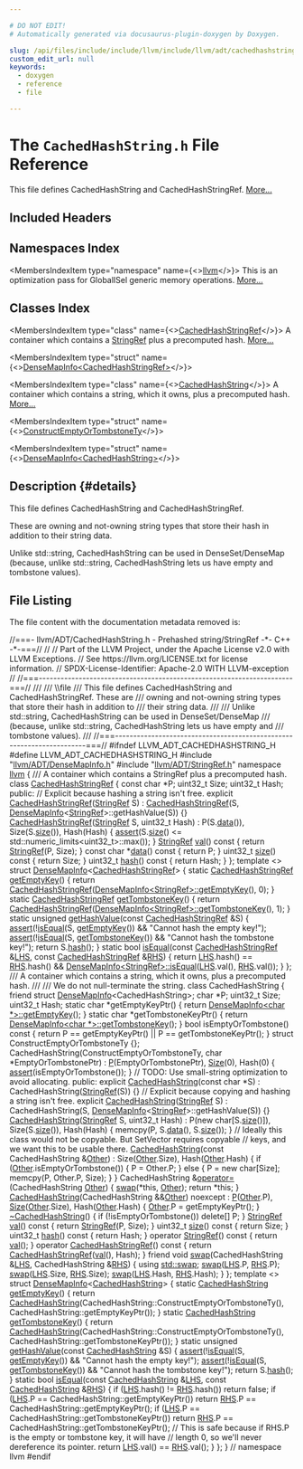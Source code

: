 ```yaml
---

# DO NOT EDIT!
# Automatically generated via docusaurus-plugin-doxygen by Doxygen.

slug: /api/files/include/include/llvm/include/llvm/adt/cachedhashstring-h
custom_edit_url: null
keywords:
  - doxygen
  - reference
  - file

---
```





# The `CachedHashString.h` File Reference

<DoxygenPage pluginConfig={pluginConfig}>

This file defines CachedHashString and CachedHashStringRef. <a href="#details">More...</a>

## Included Headers

<IncludesList>
<IncludesListItem
  filePath="llvm/ADT/DenseMapInfo.h"
  permalink="/docs/api/files/include/include/llvm/include/llvm/adt/densemapinfo-h"
  isLocal="true" />
<IncludesListItem
  filePath="llvm/ADT/StringRef.h"
  permalink="/docs/api/files/include/include/llvm/include/llvm/adt/stringref-h"
  isLocal="true" />
</IncludesList>

## Namespaces Index

<MembersIndex>

<MembersIndexItem
  type="namespace"
  name={<><a href="/docs/api/namespaces/llvm">llvm</a></>}>
This is an optimization pass for GlobalISel generic memory operations. <a href="/docs/api/namespaces/llvm/#details">More...</a>
</MembersIndexItem>

</MembersIndex>

## Classes Index

<MembersIndex>

<MembersIndexItem
  type="class"
  name={<><a href="/docs/api/classes/llvm/cachedhashstringref">CachedHashStringRef</a></>}>
A container which contains a <a href="/docs/api/classes/llvm/stringref">StringRef</a> plus a precomputed hash. <a href="/docs/api/classes/llvm/cachedhashstringref/#details">More...</a>
</MembersIndexItem>

<MembersIndexItem
  type="struct"
  name={<><a href="/docs/api/structs/llvm/densemapinfo-a04d74e4f379575f260e088ee7b633ff">DenseMapInfo&lt;CachedHashStringRef&gt;</a></>}>
</MembersIndexItem>

<MembersIndexItem
  type="class"
  name={<><a href="/docs/api/classes/llvm/cachedhashstring">CachedHashString</a></>}>
A container which contains a string, which it owns, plus a precomputed hash. <a href="/docs/api/classes/llvm/cachedhashstring/#details">More...</a>
</MembersIndexItem>

<MembersIndexItem
  type="struct"
  name={<><a href="/docs/api/structs/llvm/cachedhashstring/constructemptyortombstonety">ConstructEmptyOrTombstoneTy</a></>}>
</MembersIndexItem>

<MembersIndexItem
  type="struct"
  name={<><a href="/docs/api/structs/llvm/densemapinfo-50aec17ca3ac517b3d6586cafc6314f1">DenseMapInfo&lt;CachedHashString&gt;</a></>}>
</MembersIndexItem>

</MembersIndex>

## Description {#details}

This file defines CachedHashString and CachedHashStringRef.

These are owning and not-owning string types that store their hash in addition to their string data.

Unlike std::string, CachedHashString can be used in DenseSet/DenseMap (because, unlike std::string, CachedHashString lets us have empty and tombstone values).

## File Listing

The file content with the documentation metadata removed is:

<ProgramListing>

<Link id="l00001" /><CodeLine lineNumber="1"><span class="doxyHighlightComment">//===- llvm/ADT/CachedHashString.h - Prehashed string/StringRef -&#42;- C++ -&#42;-===//</span></CodeLine>
<Link id="l00002" /><CodeLine lineNumber="2"><span class="doxyHighlightComment">//</span></CodeLine>
<Link id="l00003" /><CodeLine lineNumber="3"><span class="doxyHighlightComment">// Part of the LLVM Project, under the Apache License v2.0 with LLVM Exceptions.</span></CodeLine>
<Link id="l00004" /><CodeLine lineNumber="4"><span class="doxyHighlightComment">// See https://llvm.org/LICENSE.txt for license information.</span></CodeLine>
<Link id="l00005" /><CodeLine lineNumber="5"><span class="doxyHighlightComment">// SPDX-License-Identifier: Apache-2.0 WITH LLVM-exception</span></CodeLine>
<Link id="l00006" /><CodeLine lineNumber="6"><span class="doxyHighlightComment">//</span></CodeLine>
<Link id="l00007" /><CodeLine lineNumber="7"><span class="doxyHighlightComment">//===----------------------------------------------------------------------===//</span></CodeLine>
<Link id="l00008" /><CodeLine lineNumber="8"><span class="doxyHighlightComment">///</span></CodeLine>
<Link id="l00009" /><CodeLine lineNumber="9"><span class="doxyHighlightComment">/// \\file</span></CodeLine>
<Link id="l00010" /><CodeLine lineNumber="10"><span class="doxyHighlightComment">/// This file defines CachedHashString and CachedHashStringRef.  These are</span></CodeLine>
<Link id="l00011" /><CodeLine lineNumber="11"><span class="doxyHighlightComment">/// owning and not-owning string types that store their hash in addition to</span></CodeLine>
<Link id="l00012" /><CodeLine lineNumber="12"><span class="doxyHighlightComment">/// their string data.</span></CodeLine>
<Link id="l00013" /><CodeLine lineNumber="13"><span class="doxyHighlightComment">///</span></CodeLine>
<Link id="l00014" /><CodeLine lineNumber="14"><span class="doxyHighlightComment">/// Unlike std::string, CachedHashString can be used in DenseSet/DenseMap</span></CodeLine>
<Link id="l00015" /><CodeLine lineNumber="15"><span class="doxyHighlightComment">/// (because, unlike std::string, CachedHashString lets us have empty and</span></CodeLine>
<Link id="l00016" /><CodeLine lineNumber="16"><span class="doxyHighlightComment">/// tombstone values).</span></CodeLine>
<Link id="l00017" /><CodeLine lineNumber="17"><span class="doxyHighlightComment">///</span></CodeLine>
<Link id="l00018" /><CodeLine lineNumber="18"><span class="doxyHighlightComment">//===----------------------------------------------------------------------===//</span></CodeLine>
<Link id="l00019" /><CodeLine lineNumber="19"></CodeLine>
<Link id="l00020" /><CodeLine lineNumber="20"><span class="doxyHighlightPreprocessor">#ifndef LLVM&#95;ADT&#95;CACHEDHASHSTRING&#95;H</span></CodeLine>
<Link id="l00021" /><CodeLine lineNumber="21"><span class="doxyHighlightPreprocessor">#define LLVM&#95;ADT&#95;CACHEDHASHSTRING&#95;H</span></CodeLine>
<Link id="l00022" /><CodeLine lineNumber="22"></CodeLine>
<Link id="l00023" /><CodeLine lineNumber="23"><span class="doxyHighlightPreprocessor">#include &quot;<a href="/docs/api/files/include/include/llvm/include/llvm/adt/densemapinfo-h">llvm/ADT/DenseMapInfo.h</a>&quot;</span></CodeLine>
<Link id="l00024" /><CodeLine lineNumber="24"><span class="doxyHighlightPreprocessor">#include &quot;<a href="/docs/api/files/include/include/llvm/include/llvm/adt/stringref-h">llvm/ADT/StringRef.h</a>&quot;</span></CodeLine>
<Link id="l00025" /><CodeLine lineNumber="25"></CodeLine>
<Link id="l00026" /><CodeLine lineNumber="26"><span class="doxyHighlightKeyword">namespace </span><span class="doxyHighlight"><a href="/docs/api/namespaces/llvm">llvm</a> &#123;</span></CodeLine>
<Link id="l00027" /><CodeLine lineNumber="27"></CodeLine>
<Link id="l00028" /><CodeLine lineNumber="28"><span class="doxyHighlightComment">/// A container which contains a StringRef plus a precomputed hash.</span></CodeLine>
<Link id="l00029" /><CodeLine lineNumber="29" lineLink="/docs/api/classes/llvm/cachedhashstringref"><span class="doxyHighlightKeyword">class </span><span class="doxyHighlight"><a href="/docs/api/classes/llvm/cachedhashstringref/#a698649cced96d78d3c1a314aad6e8682">CachedHashStringRef</a> &#123;</span></CodeLine>
<Link id="l00030" /><CodeLine lineNumber="30"><span class="doxyHighlight">  </span><span class="doxyHighlightKeyword">const</span><span class="doxyHighlight"> </span><span class="doxyHighlightKeywordType">char</span><span class="doxyHighlight"> &#42;P;</span></CodeLine>
<Link id="l00031" /><CodeLine lineNumber="31"><span class="doxyHighlight">  uint32&#95;t Size;</span></CodeLine>
<Link id="l00032" /><CodeLine lineNumber="32"><span class="doxyHighlight">  uint32&#95;t Hash;</span></CodeLine>
<Link id="l00033" /><CodeLine lineNumber="33"></CodeLine>
<Link id="l00034" /><CodeLine lineNumber="34"><span class="doxyHighlightKeyword">public</span><span class="doxyHighlight">:</span></CodeLine>
<Link id="l00035" /><CodeLine lineNumber="35"><span class="doxyHighlight">  </span><span class="doxyHighlightComment">// Explicit because hashing a string isn&#39;t free.</span></CodeLine>
<Link id="l00036" /><CodeLine lineNumber="36" lineLink="/docs/api/classes/llvm/cachedhashstringref/#a698649cced96d78d3c1a314aad6e8682"><span class="doxyHighlight">  </span><span class="doxyHighlightKeyword">explicit</span><span class="doxyHighlight"> <a href="/docs/api/classes/llvm/cachedhashstringref/#a698649cced96d78d3c1a314aad6e8682">CachedHashStringRef</a>(<a href="/docs/api/classes/llvm/stringref">StringRef</a> S)</span></CodeLine>
<Link id="l00037" /><CodeLine lineNumber="37"><span class="doxyHighlight">      : <a href="/docs/api/classes/llvm/cachedhashstringref/#a698649cced96d78d3c1a314aad6e8682">CachedHashStringRef</a>(S, <a href="/docs/api/structs/llvm/densemapinfo">DenseMapInfo</a>&lt;<a href="/docs/api/classes/llvm/stringref">StringRef</a>&gt;::getHashValue(S)) &#123;&#125;</span></CodeLine>
<Link id="l00038" /><CodeLine lineNumber="38"></CodeLine>
<Link id="l00039" /><CodeLine lineNumber="39" lineLink="/docs/api/classes/llvm/cachedhashstringref/#a64657de4ef02b08fc25c98512b9984ac"><span class="doxyHighlight">  <a href="/docs/api/classes/llvm/cachedhashstringref/#a64657de4ef02b08fc25c98512b9984ac">CachedHashStringRef</a>(<a href="/docs/api/classes/llvm/stringref">StringRef</a> S, uint32&#95;t Hash)</span></CodeLine>
<Link id="l00040" /><CodeLine lineNumber="40"><span class="doxyHighlight">      : P(S.<a href="/docs/api/classes/llvm/cachedhashstringref/#a5d55b31e06aba80efd968ebf62e978fd">data</a>()), Size(S.<a href="/docs/api/classes/llvm/cachedhashstringref/#a2dafe674df66999f933e57705ea1a037">size</a>()), Hash(Hash) &#123;</span></CodeLine>
<Link id="l00041" /><CodeLine lineNumber="41"><span class="doxyHighlight">    <a href="/docs/api/files/lib/lib/target/lib/target/amdgpu/silowercontrolflow-cpp/#a4868c5d81c5ccc98c47aeab6244346a0">assert</a>(S.<a href="/docs/api/classes/llvm/stringref/#a5db9240c74644c67759dd0f901fc3c7d">size</a>() &lt;= std::numeric&#95;limits&lt;uint32&#95;t&gt;::max());</span></CodeLine>
<Link id="l00042" /><CodeLine lineNumber="42"><span class="doxyHighlight">  &#125;</span></CodeLine>
<Link id="l00043" /><CodeLine lineNumber="43"></CodeLine>
<Link id="l00044" /><CodeLine lineNumber="44" lineLink="/docs/api/classes/llvm/cachedhashstringref/#afeed04b6d840342c2184c7d667cbd1a7"><span class="doxyHighlight">  <a href="/docs/api/classes/llvm/stringref">StringRef</a> <a href="/docs/api/classes/llvm/cachedhashstringref/#afeed04b6d840342c2184c7d667cbd1a7">val</a>()</span><span class="doxyHighlightKeyword"> const </span><span class="doxyHighlight">&#123; </span><span class="doxyHighlightKeywordFlow">return</span><span class="doxyHighlight"> <a href="/docs/api/classes/llvm/stringref">StringRef</a>(P, Size); &#125;</span></CodeLine>
<Link id="l00045" /><CodeLine lineNumber="45" lineLink="/docs/api/classes/llvm/cachedhashstringref/#a5d55b31e06aba80efd968ebf62e978fd"><span class="doxyHighlight">  </span><span class="doxyHighlightKeyword">const</span><span class="doxyHighlight"> </span><span class="doxyHighlightKeywordType">char</span><span class="doxyHighlight"> &#42;<a href="/docs/api/classes/llvm/cachedhashstringref/#a5d55b31e06aba80efd968ebf62e978fd">data</a>()</span><span class="doxyHighlightKeyword"> const </span><span class="doxyHighlight">&#123; </span><span class="doxyHighlightKeywordFlow">return</span><span class="doxyHighlight"> P; &#125;</span></CodeLine>
<Link id="l00046" /><CodeLine lineNumber="46" lineLink="/docs/api/classes/llvm/cachedhashstringref/#a2dafe674df66999f933e57705ea1a037"><span class="doxyHighlight">  uint32&#95;t <a href="/docs/api/classes/llvm/cachedhashstringref/#a2dafe674df66999f933e57705ea1a037">size</a>()</span><span class="doxyHighlightKeyword"> const </span><span class="doxyHighlight">&#123; </span><span class="doxyHighlightKeywordFlow">return</span><span class="doxyHighlight"> Size; &#125;</span></CodeLine>
<Link id="l00047" /><CodeLine lineNumber="47" lineLink="/docs/api/classes/llvm/cachedhashstringref/#acbd41293942524a54c002b089d2f5c6f"><span class="doxyHighlight">  uint32&#95;t <a href="/docs/api/classes/llvm/cachedhashstringref/#acbd41293942524a54c002b089d2f5c6f">hash</a>()</span><span class="doxyHighlightKeyword"> const </span><span class="doxyHighlight">&#123; </span><span class="doxyHighlightKeywordFlow">return</span><span class="doxyHighlight"> Hash; &#125;</span></CodeLine>
<Link id="l00048" /><CodeLine lineNumber="48"><span class="doxyHighlight">&#125;;</span></CodeLine>
<Link id="l00049" /><CodeLine lineNumber="49"></CodeLine>
<Link id="l00050" /><CodeLine lineNumber="50" lineLink="/docs/api/structs/llvm/densemapinfo-a04d74e4f379575f260e088ee7b633ff"><span class="doxyHighlightKeyword">template</span><span class="doxyHighlight"> &lt;&gt; </span><span class="doxyHighlightKeyword">struct </span><span class="doxyHighlight"><a href="/docs/api/structs/llvm/densemapinfo">DenseMapInfo</a>&lt;<a href="/docs/api/classes/llvm/cachedhashstringref">CachedHashStringRef</a>&gt; &#123;</span></CodeLine>
<Link id="l00051" /><CodeLine lineNumber="51" lineLink="/docs/api/structs/llvm/densemapinfo-a04d74e4f379575f260e088ee7b633ff/#a3ccffdb7a0dd79a29639ee57325c12af"><span class="doxyHighlight">  </span><span class="doxyHighlightKeyword">static</span><span class="doxyHighlight"> <a href="/docs/api/classes/llvm/cachedhashstringref">CachedHashStringRef</a> <a href="/docs/api/structs/llvm/densemapinfo-a04d74e4f379575f260e088ee7b633ff/#a3ccffdb7a0dd79a29639ee57325c12af">getEmptyKey</a>() &#123;</span></CodeLine>
<Link id="l00052" /><CodeLine lineNumber="52"><span class="doxyHighlight">    </span><span class="doxyHighlightKeywordFlow">return</span><span class="doxyHighlight"> <a href="/docs/api/classes/llvm/cachedhashstringref">CachedHashStringRef</a>(<a href="/docs/api/structs/anonymous-namespace-gvnsink-cpp-/densemapinfo/#a1423601a8e4ec304e0756df4e761ebbb">DenseMapInfo&lt;StringRef&gt;::getEmptyKey</a>(), 0);</span></CodeLine>
<Link id="l00053" /><CodeLine lineNumber="53"><span class="doxyHighlight">  &#125;</span></CodeLine>
<Link id="l00054" /><CodeLine lineNumber="54" lineLink="/docs/api/structs/llvm/densemapinfo-a04d74e4f379575f260e088ee7b633ff/#a88e1d8df40ef9bcbb7b2566eef375329"><span class="doxyHighlight">  </span><span class="doxyHighlightKeyword">static</span><span class="doxyHighlight"> <a href="/docs/api/classes/llvm/cachedhashstringref">CachedHashStringRef</a> <a href="/docs/api/structs/llvm/densemapinfo-a04d74e4f379575f260e088ee7b633ff/#a88e1d8df40ef9bcbb7b2566eef375329">getTombstoneKey</a>() &#123;</span></CodeLine>
<Link id="l00055" /><CodeLine lineNumber="55"><span class="doxyHighlight">    </span><span class="doxyHighlightKeywordFlow">return</span><span class="doxyHighlight"> <a href="/docs/api/classes/llvm/cachedhashstringref">CachedHashStringRef</a>(<a href="/docs/api/structs/anonymous-namespace-gvnsink-cpp-/densemapinfo/#a9571e26b946751eaf015a9b8dc508be9">DenseMapInfo&lt;StringRef&gt;::getTombstoneKey</a>(), 1);</span></CodeLine>
<Link id="l00056" /><CodeLine lineNumber="56"><span class="doxyHighlight">  &#125;</span></CodeLine>
<Link id="l00057" /><CodeLine lineNumber="57" lineLink="/docs/api/structs/llvm/densemapinfo-a04d74e4f379575f260e088ee7b633ff/#a1280173a9233d712baaa0a470bfbc3ba"><span class="doxyHighlight">  </span><span class="doxyHighlightKeyword">static</span><span class="doxyHighlight"> </span><span class="doxyHighlightKeywordType">unsigned</span><span class="doxyHighlight"> <a href="/docs/api/structs/llvm/densemapinfo-a04d74e4f379575f260e088ee7b633ff/#a1280173a9233d712baaa0a470bfbc3ba">getHashValue</a>(</span><span class="doxyHighlightKeyword">const</span><span class="doxyHighlight"> <a href="/docs/api/classes/llvm/cachedhashstringref">CachedHashStringRef</a> &amp;S) &#123;</span></CodeLine>
<Link id="l00058" /><CodeLine lineNumber="58"><span class="doxyHighlight">    <a href="/docs/api/files/lib/lib/target/lib/target/amdgpu/silowercontrolflow-cpp/#a4868c5d81c5ccc98c47aeab6244346a0">assert</a>(!<a href="/docs/api/namespaces/llvm/#a0f0d66fa63bebb53ddd51f1cc4def0f8">isEqual</a>(S, <a href="/docs/api/structs/llvm/densemapinfo-a04d74e4f379575f260e088ee7b633ff/#a3ccffdb7a0dd79a29639ee57325c12af">getEmptyKey</a>()) &amp;&amp; </span><span class="doxyHighlightStringLiteral">&quot;Cannot hash the empty key!&quot;</span><span class="doxyHighlight">);</span></CodeLine>
<Link id="l00059" /><CodeLine lineNumber="59"><span class="doxyHighlight">    <a href="/docs/api/files/lib/lib/target/lib/target/amdgpu/silowercontrolflow-cpp/#a4868c5d81c5ccc98c47aeab6244346a0">assert</a>(!<a href="/docs/api/namespaces/llvm/#a0f0d66fa63bebb53ddd51f1cc4def0f8">isEqual</a>(S, <a href="/docs/api/structs/llvm/densemapinfo-a04d74e4f379575f260e088ee7b633ff/#a88e1d8df40ef9bcbb7b2566eef375329">getTombstoneKey</a>()) &amp;&amp; </span><span class="doxyHighlightStringLiteral">&quot;Cannot hash the tombstone key!&quot;</span><span class="doxyHighlight">);</span></CodeLine>
<Link id="l00060" /><CodeLine lineNumber="60"><span class="doxyHighlight">    </span><span class="doxyHighlightKeywordFlow">return</span><span class="doxyHighlight"> S.<a href="/docs/api/classes/llvm/cachedhashstringref/#acbd41293942524a54c002b089d2f5c6f">hash</a>();</span></CodeLine>
<Link id="l00061" /><CodeLine lineNumber="61"><span class="doxyHighlight">  &#125;</span></CodeLine>
<Link id="l00062" /><CodeLine lineNumber="62" lineLink="/docs/api/classes/llvm/cachedhashstring/#a4f00fd7d62074e6b3b97b6677dba3713"><span class="doxyHighlight">  </span><span class="doxyHighlightKeyword">static</span><span class="doxyHighlight"> </span><span class="doxyHighlightKeywordType">bool</span><span class="doxyHighlight"> <a href="/docs/api/namespaces/llvm/#a0f0d66fa63bebb53ddd51f1cc4def0f8">isEqual</a>(</span><span class="doxyHighlightKeyword">const</span><span class="doxyHighlight"> <a href="/docs/api/classes/llvm/cachedhashstringref">CachedHashStringRef</a> &amp;<a href="/docs/api/files/lib/lib/target/lib/target/x86/x86partialreduction-cpp/#a9e1483f7215664a2315c53c3558d9a8d">LHS</a>,</span></CodeLine>
<Link id="l00063" /><CodeLine lineNumber="63"><span class="doxyHighlight">                      </span><span class="doxyHighlightKeyword">const</span><span class="doxyHighlight"> <a href="/docs/api/classes/llvm/cachedhashstringref">CachedHashStringRef</a> &amp;<a href="/docs/api/files/lib/lib/target/lib/target/x86/x86partialreduction-cpp/#a87b8bfbbe9d8f7146d7f20a5fb42efd0">RHS</a>) &#123;</span></CodeLine>
<Link id="l00064" /><CodeLine lineNumber="64"><span class="doxyHighlight">    </span><span class="doxyHighlightKeywordFlow">return</span><span class="doxyHighlight"> <a href="/docs/api/files/lib/lib/target/lib/target/x86/x86partialreduction-cpp/#a9e1483f7215664a2315c53c3558d9a8d">LHS</a>.hash() == <a href="/docs/api/files/lib/lib/target/lib/target/x86/x86partialreduction-cpp/#a87b8bfbbe9d8f7146d7f20a5fb42efd0">RHS</a>.hash() &amp;&amp;</span></CodeLine>
<Link id="l00065" /><CodeLine lineNumber="65"><span class="doxyHighlight">           <a href="/docs/api/structs/anonymous-namespace-gvnsink-cpp-/densemapinfo/#a17c9fc217e2ec4f12e8c2a27f783bcae">DenseMapInfo&lt;StringRef&gt;::isEqual</a>(<a href="/docs/api/files/lib/lib/target/lib/target/x86/x86partialreduction-cpp/#a9e1483f7215664a2315c53c3558d9a8d">LHS</a>.val(), <a href="/docs/api/files/lib/lib/target/lib/target/x86/x86partialreduction-cpp/#a87b8bfbbe9d8f7146d7f20a5fb42efd0">RHS</a>.val());</span></CodeLine>
<Link id="l00066" /><CodeLine lineNumber="66"><span class="doxyHighlight">  &#125;</span></CodeLine>
<Link id="l00067" /><CodeLine lineNumber="67"><span class="doxyHighlight">&#125;;</span></CodeLine>
<Link id="l00068" /><CodeLine lineNumber="68"></CodeLine>
<Link id="l00069" /><CodeLine lineNumber="69"><span class="doxyHighlightComment">/// A container which contains a string, which it owns, plus a precomputed hash.</span></CodeLine>
<Link id="l00070" /><CodeLine lineNumber="70"><span class="doxyHighlightComment">///</span></CodeLine>
<Link id="l00071" /><CodeLine lineNumber="71"><span class="doxyHighlightComment">/// We do not null-terminate the string.</span></CodeLine>
<Link id="l00072" /><CodeLine lineNumber="72" lineLink="/docs/api/classes/llvm/cachedhashstring"><span class="doxyHighlightKeyword">class </span><span class="doxyHighlight">CachedHashString &#123;</span></CodeLine>
<Link id="l00073" /><CodeLine lineNumber="73"><span class="doxyHighlight">  </span><span class="doxyHighlightKeyword">friend</span><span class="doxyHighlight"> </span><span class="doxyHighlightKeyword">struct </span><span class="doxyHighlight"><a href="/docs/api/structs/llvm/densemapinfo">DenseMapInfo</a>&lt;CachedHashString&gt;;</span></CodeLine>
<Link id="l00074" /><CodeLine lineNumber="74"></CodeLine>
<Link id="l00075" /><CodeLine lineNumber="75"><span class="doxyHighlight">  </span><span class="doxyHighlightKeywordType">char</span><span class="doxyHighlight"> &#42;P;</span></CodeLine>
<Link id="l00076" /><CodeLine lineNumber="76"><span class="doxyHighlight">  uint32&#95;t Size;</span></CodeLine>
<Link id="l00077" /><CodeLine lineNumber="77"><span class="doxyHighlight">  uint32&#95;t Hash;</span></CodeLine>
<Link id="l00078" /><CodeLine lineNumber="78"></CodeLine>
<Link id="l00079" /><CodeLine lineNumber="79"><span class="doxyHighlight">  </span><span class="doxyHighlightKeyword">static</span><span class="doxyHighlight"> </span><span class="doxyHighlightKeywordType">char</span><span class="doxyHighlight"> &#42;getEmptyKeyPtr() &#123; </span><span class="doxyHighlightKeywordFlow">return</span><span class="doxyHighlight"> <a href="/docs/api/structs/anonymous-namespace-gvnsink-cpp-/densemapinfo/#a1423601a8e4ec304e0756df4e761ebbb">DenseMapInfo&lt;char &#42;&gt;::getEmptyKey</a>(); &#125;</span></CodeLine>
<Link id="l00080" /><CodeLine lineNumber="80"><span class="doxyHighlight">  </span><span class="doxyHighlightKeyword">static</span><span class="doxyHighlight"> </span><span class="doxyHighlightKeywordType">char</span><span class="doxyHighlight"> &#42;getTombstoneKeyPtr() &#123;</span></CodeLine>
<Link id="l00081" /><CodeLine lineNumber="81"><span class="doxyHighlight">    </span><span class="doxyHighlightKeywordFlow">return</span><span class="doxyHighlight"> <a href="/docs/api/structs/anonymous-namespace-gvnsink-cpp-/densemapinfo/#a9571e26b946751eaf015a9b8dc508be9">DenseMapInfo&lt;char &#42;&gt;::getTombstoneKey</a>();</span></CodeLine>
<Link id="l00082" /><CodeLine lineNumber="82"><span class="doxyHighlight">  &#125;</span></CodeLine>
<Link id="l00083" /><CodeLine lineNumber="83"></CodeLine>
<Link id="l00084" /><CodeLine lineNumber="84"><span class="doxyHighlight">  </span><span class="doxyHighlightKeywordType">bool</span><span class="doxyHighlight"> isEmptyOrTombstone()</span><span class="doxyHighlightKeyword"> const </span><span class="doxyHighlight">&#123;</span></CodeLine>
<Link id="l00085" /><CodeLine lineNumber="85"><span class="doxyHighlight">    </span><span class="doxyHighlightKeywordFlow">return</span><span class="doxyHighlight"> P == getEmptyKeyPtr() || P == getTombstoneKeyPtr();</span></CodeLine>
<Link id="l00086" /><CodeLine lineNumber="86"><span class="doxyHighlight">  &#125;</span></CodeLine>
<Link id="l00087" /><CodeLine lineNumber="87"></CodeLine>
<Link id="l00088" /><CodeLine lineNumber="88"><span class="doxyHighlight">  </span><span class="doxyHighlightKeyword">struct </span><span class="doxyHighlight">ConstructEmptyOrTombstoneTy &#123;&#125;;</span></CodeLine>
<Link id="l00089" /><CodeLine lineNumber="89"></CodeLine>
<Link id="l00090" /><CodeLine lineNumber="90"><span class="doxyHighlight">  CachedHashString(ConstructEmptyOrTombstoneTy, </span><span class="doxyHighlightKeywordType">char</span><span class="doxyHighlight"> &#42;EmptyOrTombstonePtr)</span></CodeLine>
<Link id="l00091" /><CodeLine lineNumber="91"><span class="doxyHighlight">      : <a href="/docs/api/files/lib/lib/option/option-cpp/#a04665169063c8ca1f2ea96c27fc7c2b2">P</a>(EmptyOrTombstonePtr), <a href="/docs/api/files/lib/lib/analysis/inlineorder-cpp/#a7ee6f0cb51c3b9056199e9a0001fe8c3a6f6cb72d544962fa333e2e34ce64f719">Size</a>(0), Hash(0) &#123;</span></CodeLine>
<Link id="l00092" /><CodeLine lineNumber="92"><span class="doxyHighlight">    <a href="/docs/api/files/lib/lib/target/lib/target/amdgpu/silowercontrolflow-cpp/#a4868c5d81c5ccc98c47aeab6244346a0">assert</a>(isEmptyOrTombstone());</span></CodeLine>
<Link id="l00093" /><CodeLine lineNumber="93"><span class="doxyHighlight">  &#125;</span></CodeLine>
<Link id="l00094" /><CodeLine lineNumber="94"></CodeLine>
<Link id="l00095" /><CodeLine lineNumber="95"><span class="doxyHighlight">  </span><span class="doxyHighlightComment">// TODO: Use small-string optimization to avoid allocating.</span></CodeLine>
<Link id="l00096" /><CodeLine lineNumber="96"></CodeLine>
<Link id="l00097" /><CodeLine lineNumber="97"><span class="doxyHighlightKeyword">public</span><span class="doxyHighlight">:</span></CodeLine>
<Link id="l00098" /><CodeLine lineNumber="98" lineLink="/docs/api/classes/llvm/cachedhashstring/#a2168c47da993af095d6794afb23e17e8"><span class="doxyHighlight">  </span><span class="doxyHighlightKeyword">explicit</span><span class="doxyHighlight"> <a href="/docs/api/classes/llvm/cachedhashstring/#a2168c47da993af095d6794afb23e17e8">CachedHashString</a>(</span><span class="doxyHighlightKeyword">const</span><span class="doxyHighlight"> </span><span class="doxyHighlightKeywordType">char</span><span class="doxyHighlight"> &#42;S) : CachedHashString(<a href="/docs/api/classes/llvm/stringref">StringRef</a>(S)) &#123;&#125;</span></CodeLine>
<Link id="l00099" /><CodeLine lineNumber="99"></CodeLine>
<Link id="l00100" /><CodeLine lineNumber="100"><span class="doxyHighlight">  </span><span class="doxyHighlightComment">// Explicit because copying and hashing a string isn&#39;t free.</span></CodeLine>
<Link id="l00101" /><CodeLine lineNumber="101" lineLink="/docs/api/classes/llvm/cachedhashstring/#a93635623da0bfd3fd5140be23102d50a"><span class="doxyHighlight">  </span><span class="doxyHighlightKeyword">explicit</span><span class="doxyHighlight"> <a href="/docs/api/classes/llvm/cachedhashstring/#a93635623da0bfd3fd5140be23102d50a">CachedHashString</a>(<a href="/docs/api/classes/llvm/stringref">StringRef</a> S)</span></CodeLine>
<Link id="l00102" /><CodeLine lineNumber="102"><span class="doxyHighlight">      : CachedHashString(S, <a href="/docs/api/structs/llvm/densemapinfo">DenseMapInfo</a>&lt;<a href="/docs/api/classes/llvm/stringref">StringRef</a>&gt;::getHashValue(S)) &#123;&#125;</span></CodeLine>
<Link id="l00103" /><CodeLine lineNumber="103"></CodeLine>
<Link id="l00104" /><CodeLine lineNumber="104" lineLink="/docs/api/classes/llvm/cachedhashstring/#a2e1c9187ee4bfb22d0e1de02e3a22ade"><span class="doxyHighlight">  <a href="/docs/api/classes/llvm/cachedhashstring/#a2e1c9187ee4bfb22d0e1de02e3a22ade">CachedHashString</a>(<a href="/docs/api/classes/llvm/stringref">StringRef</a> S, uint32&#95;t Hash)</span></CodeLine>
<Link id="l00105" /><CodeLine lineNumber="105"><span class="doxyHighlight">      : P(new char&#91;S.<a href="/docs/api/classes/llvm/cachedhashstring/#ac856418038fd5d4a95c007f62d083e7f">size</a>()&#93;), Size(S.<a href="/docs/api/classes/llvm/cachedhashstring/#ac856418038fd5d4a95c007f62d083e7f">size</a>()), Hash(Hash) &#123;</span></CodeLine>
<Link id="l00106" /><CodeLine lineNumber="106"><span class="doxyHighlight">    memcpy(P, S.<a href="/docs/api/classes/llvm/stringref/#a7b0fa1a82461032cdf16b7f6c59f0a6a">data</a>(), S.<a href="/docs/api/classes/llvm/stringref/#a5db9240c74644c67759dd0f901fc3c7d">size</a>());</span></CodeLine>
<Link id="l00107" /><CodeLine lineNumber="107"><span class="doxyHighlight">  &#125;</span></CodeLine>
<Link id="l00108" /><CodeLine lineNumber="108"></CodeLine>
<Link id="l00109" /><CodeLine lineNumber="109"><span class="doxyHighlight">  </span><span class="doxyHighlightComment">// Ideally this class would not be copyable.  But SetVector requires copyable</span></CodeLine>
<Link id="l00110" /><CodeLine lineNumber="110"><span class="doxyHighlight">  </span><span class="doxyHighlightComment">// keys, and we want this to be usable there.</span></CodeLine>
<Link id="l00111" /><CodeLine lineNumber="111" lineLink="/docs/api/classes/llvm/cachedhashstring/#ab0e4611ea9ef8d66ac72814da1ce8957"><span class="doxyHighlight">  <a href="/docs/api/classes/llvm/cachedhashstring/#ab0e4611ea9ef8d66ac72814da1ce8957">CachedHashString</a>(</span><span class="doxyHighlightKeyword">const</span><span class="doxyHighlight"> CachedHashString &amp;<a href="/docs/api/namespaces/llvm/#a9eb4f5b98b70ee4fab9614ed58282c1fa6311ae17c1ee52b36e68aaf4ad066387">Other</a>)</span></CodeLine>
<Link id="l00112" /><CodeLine lineNumber="112"><span class="doxyHighlight">      : Size(<a href="/docs/api/namespaces/llvm/#a9eb4f5b98b70ee4fab9614ed58282c1fa6311ae17c1ee52b36e68aaf4ad066387">Other</a>.Size), Hash(<a href="/docs/api/namespaces/llvm/#a9eb4f5b98b70ee4fab9614ed58282c1fa6311ae17c1ee52b36e68aaf4ad066387">Other</a>.Hash) &#123;</span></CodeLine>
<Link id="l00113" /><CodeLine lineNumber="113"><span class="doxyHighlight">    </span><span class="doxyHighlightKeywordFlow">if</span><span class="doxyHighlight"> (<a href="/docs/api/namespaces/llvm/#a9eb4f5b98b70ee4fab9614ed58282c1fa6311ae17c1ee52b36e68aaf4ad066387">Other</a>.isEmptyOrTombstone()) &#123;</span></CodeLine>
<Link id="l00114" /><CodeLine lineNumber="114"><span class="doxyHighlight">      P = Other.P;</span></CodeLine>
<Link id="l00115" /><CodeLine lineNumber="115"><span class="doxyHighlight">    &#125; </span><span class="doxyHighlightKeywordFlow">else</span><span class="doxyHighlight"> &#123;</span></CodeLine>
<Link id="l00116" /><CodeLine lineNumber="116"><span class="doxyHighlight">      P = new char&#91;Size&#93;;</span></CodeLine>
<Link id="l00117" /><CodeLine lineNumber="117"><span class="doxyHighlight">      memcpy(P, Other.P, Size);</span></CodeLine>
<Link id="l00118" /><CodeLine lineNumber="118"><span class="doxyHighlight">    &#125;</span></CodeLine>
<Link id="l00119" /><CodeLine lineNumber="119"><span class="doxyHighlight">  &#125;</span></CodeLine>
<Link id="l00120" /><CodeLine lineNumber="120"></CodeLine>
<Link id="l00121" /><CodeLine lineNumber="121" lineLink="/docs/api/classes/llvm/cachedhashstring/#a09d6865a86a3d4549168cda05b5ad80e"><span class="doxyHighlight">  CachedHashString &amp;<a href="/docs/api/classes/llvm/cachedhashstring/#a09d6865a86a3d4549168cda05b5ad80e">operator=</a>(CachedHashString <a href="/docs/api/namespaces/llvm/#a9eb4f5b98b70ee4fab9614ed58282c1fa6311ae17c1ee52b36e68aaf4ad066387">Other</a>) &#123;</span></CodeLine>
<Link id="l00122" /><CodeLine lineNumber="122"><span class="doxyHighlight">    <a href="/docs/api/classes/llvm/cachedhashstring/#a416a71e86b305853aa72134bae5c9e58">swap</a>(&#42;</span><span class="doxyHighlightKeyword">this</span><span class="doxyHighlight">, <a href="/docs/api/namespaces/llvm/#a9eb4f5b98b70ee4fab9614ed58282c1fa6311ae17c1ee52b36e68aaf4ad066387">Other</a>);</span></CodeLine>
<Link id="l00123" /><CodeLine lineNumber="123"><span class="doxyHighlight">    </span><span class="doxyHighlightKeywordFlow">return</span><span class="doxyHighlight"> &#42;</span><span class="doxyHighlightKeyword">this</span><span class="doxyHighlight">;</span></CodeLine>
<Link id="l00124" /><CodeLine lineNumber="124"><span class="doxyHighlight">  &#125;</span></CodeLine>
<Link id="l00125" /><CodeLine lineNumber="125"></CodeLine>
<Link id="l00126" /><CodeLine lineNumber="126" lineLink="/docs/api/classes/llvm/cachedhashstring/#adcbc6dd43144988637e17574869eb8c7"><span class="doxyHighlight">  <a href="/docs/api/classes/llvm/cachedhashstring/#adcbc6dd43144988637e17574869eb8c7">CachedHashString</a>(CachedHashString &amp;&amp;<a href="/docs/api/namespaces/llvm/#a9eb4f5b98b70ee4fab9614ed58282c1fa6311ae17c1ee52b36e68aaf4ad066387">Other</a>) noexcept</span></CodeLine>
<Link id="l00127" /><CodeLine lineNumber="127"><span class="doxyHighlight">      : <a href="/docs/api/files/lib/lib/option/option-cpp/#a04665169063c8ca1f2ea96c27fc7c2b2">P</a>(<a href="/docs/api/namespaces/llvm/#a9eb4f5b98b70ee4fab9614ed58282c1fa6311ae17c1ee52b36e68aaf4ad066387">Other</a>.P), <a href="/docs/api/files/lib/lib/analysis/inlineorder-cpp/#a7ee6f0cb51c3b9056199e9a0001fe8c3a6f6cb72d544962fa333e2e34ce64f719">Size</a>(<a href="/docs/api/namespaces/llvm/#a9eb4f5b98b70ee4fab9614ed58282c1fa6311ae17c1ee52b36e68aaf4ad066387">Other</a>.Size), Hash(<a href="/docs/api/namespaces/llvm/#a9eb4f5b98b70ee4fab9614ed58282c1fa6311ae17c1ee52b36e68aaf4ad066387">Other</a>.Hash) &#123;</span></CodeLine>
<Link id="l00128" /><CodeLine lineNumber="128"><span class="doxyHighlight">    <a href="/docs/api/namespaces/llvm/#a9eb4f5b98b70ee4fab9614ed58282c1fa6311ae17c1ee52b36e68aaf4ad066387">Other</a>.P = getEmptyKeyPtr();</span></CodeLine>
<Link id="l00129" /><CodeLine lineNumber="129"><span class="doxyHighlight">  &#125;</span></CodeLine>
<Link id="l00130" /><CodeLine lineNumber="130"></CodeLine>
<Link id="l00131" /><CodeLine lineNumber="131" lineLink="/docs/api/classes/llvm/cachedhashstring/#ae75b4a1cc788437f60cbc34837990daf"><span class="doxyHighlight">  <a href="/docs/api/classes/llvm/cachedhashstring/#ae75b4a1cc788437f60cbc34837990daf">~CachedHashString</a>() &#123;</span></CodeLine>
<Link id="l00132" /><CodeLine lineNumber="132"><span class="doxyHighlight">    </span><span class="doxyHighlightKeywordFlow">if</span><span class="doxyHighlight"> (!isEmptyOrTombstone())</span></CodeLine>
<Link id="l00133" /><CodeLine lineNumber="133"><span class="doxyHighlight">      </span><span class="doxyHighlightKeyword">delete</span><span class="doxyHighlight">&#91;&#93; P;</span></CodeLine>
<Link id="l00134" /><CodeLine lineNumber="134"><span class="doxyHighlight">  &#125;</span></CodeLine>
<Link id="l00135" /><CodeLine lineNumber="135"></CodeLine>
<Link id="l00136" /><CodeLine lineNumber="136" lineLink="/docs/api/classes/llvm/cachedhashstring/#ae35b0782a194cc6cd1e3498ca8c91459"><span class="doxyHighlight">  <a href="/docs/api/classes/llvm/stringref">StringRef</a> <a href="/docs/api/classes/llvm/cachedhashstring/#ae35b0782a194cc6cd1e3498ca8c91459">val</a>()</span><span class="doxyHighlightKeyword"> const </span><span class="doxyHighlight">&#123; </span><span class="doxyHighlightKeywordFlow">return</span><span class="doxyHighlight"> <a href="/docs/api/classes/llvm/stringref">StringRef</a>(P, Size); &#125;</span></CodeLine>
<Link id="l00137" /><CodeLine lineNumber="137" lineLink="/docs/api/classes/llvm/cachedhashstring/#ac856418038fd5d4a95c007f62d083e7f"><span class="doxyHighlight">  uint32&#95;t <a href="/docs/api/classes/llvm/cachedhashstring/#ac856418038fd5d4a95c007f62d083e7f">size</a>()</span><span class="doxyHighlightKeyword"> const </span><span class="doxyHighlight">&#123; </span><span class="doxyHighlightKeywordFlow">return</span><span class="doxyHighlight"> Size; &#125;</span></CodeLine>
<Link id="l00138" /><CodeLine lineNumber="138" lineLink="/docs/api/classes/llvm/cachedhashstring/#a00d86704a57f4ff932663e258f5c0e77"><span class="doxyHighlight">  uint32&#95;t <a href="/docs/api/classes/llvm/cachedhashstring/#a00d86704a57f4ff932663e258f5c0e77">hash</a>()</span><span class="doxyHighlightKeyword"> const </span><span class="doxyHighlight">&#123; </span><span class="doxyHighlightKeywordFlow">return</span><span class="doxyHighlight"> Hash; &#125;</span></CodeLine>
<Link id="l00139" /><CodeLine lineNumber="139"></CodeLine>
<Link id="l00140" /><CodeLine lineNumber="140" lineLink="/docs/api/classes/llvm/cachedhashstring/#a347989b8e7305c453e8599c4393c43de"><span class="doxyHighlight">  </span><span class="doxyHighlightKeyword">operator</span><span class="doxyHighlight"> <a href="/docs/api/classes/llvm/stringref">StringRef</a>()</span><span class="doxyHighlightKeyword"> const </span><span class="doxyHighlight">&#123; </span><span class="doxyHighlightKeywordFlow">return</span><span class="doxyHighlight"> <a href="/docs/api/classes/llvm/cachedhashstring/#ae35b0782a194cc6cd1e3498ca8c91459">val</a>(); &#125;</span></CodeLine>
<Link id="l00141" /><CodeLine lineNumber="141" lineLink="/docs/api/classes/llvm/cachedhashstring/#aeaf8b2c38af0d7638244e30ba23e3ddf"><span class="doxyHighlight">  </span><span class="doxyHighlightKeyword">operator</span><span class="doxyHighlight"> <a href="/docs/api/classes/llvm/cachedhashstringref">CachedHashStringRef</a>()</span><span class="doxyHighlightKeyword"> const </span><span class="doxyHighlight">&#123;</span></CodeLine>
<Link id="l00142" /><CodeLine lineNumber="142"><span class="doxyHighlight">    </span><span class="doxyHighlightKeywordFlow">return</span><span class="doxyHighlight"> <a href="/docs/api/classes/llvm/cachedhashstringref">CachedHashStringRef</a>(<a href="/docs/api/classes/llvm/cachedhashstring/#ae35b0782a194cc6cd1e3498ca8c91459">val</a>(), Hash);</span></CodeLine>
<Link id="l00143" /><CodeLine lineNumber="143"><span class="doxyHighlight">  &#125;</span></CodeLine>
<Link id="l00144" /><CodeLine lineNumber="144"></CodeLine>
<Link id="l00145" /><CodeLine lineNumber="145" lineLink="/docs/api/classes/llvm/cachedhashstring/#a416a71e86b305853aa72134bae5c9e58"><span class="doxyHighlight">  </span><span class="doxyHighlightKeyword">friend</span><span class="doxyHighlight"> </span><span class="doxyHighlightKeywordType">void</span><span class="doxyHighlight"> <a href="/docs/api/classes/llvm/cachedhashstring/#a416a71e86b305853aa72134bae5c9e58">swap</a>(CachedHashString &amp;<a href="/docs/api/files/lib/lib/target/lib/target/x86/x86partialreduction-cpp/#a9e1483f7215664a2315c53c3558d9a8d">LHS</a>, CachedHashString &amp;<a href="/docs/api/files/lib/lib/target/lib/target/x86/x86partialreduction-cpp/#a87b8bfbbe9d8f7146d7f20a5fb42efd0">RHS</a>) &#123;</span></CodeLine>
<Link id="l00146" /><CodeLine lineNumber="146"><span class="doxyHighlight">    </span><span class="doxyHighlightKeyword">using </span><span class="doxyHighlight"><a href="/docs/api/namespaces/std/#ab8424022895aee3e366fb9a32f2883cb">std::swap</a>;</span></CodeLine>
<Link id="l00147" /><CodeLine lineNumber="147"><span class="doxyHighlight">    <a href="/docs/api/classes/llvm/cachedhashstring/#a416a71e86b305853aa72134bae5c9e58">swap</a>(<a href="/docs/api/files/lib/lib/target/lib/target/x86/x86partialreduction-cpp/#a9e1483f7215664a2315c53c3558d9a8d">LHS</a>.P, <a href="/docs/api/files/lib/lib/target/lib/target/x86/x86partialreduction-cpp/#a87b8bfbbe9d8f7146d7f20a5fb42efd0">RHS</a>.P);</span></CodeLine>
<Link id="l00148" /><CodeLine lineNumber="148"><span class="doxyHighlight">    <a href="/docs/api/classes/llvm/cachedhashstring/#a416a71e86b305853aa72134bae5c9e58">swap</a>(<a href="/docs/api/files/lib/lib/target/lib/target/x86/x86partialreduction-cpp/#a9e1483f7215664a2315c53c3558d9a8d">LHS</a>.Size, <a href="/docs/api/files/lib/lib/target/lib/target/x86/x86partialreduction-cpp/#a87b8bfbbe9d8f7146d7f20a5fb42efd0">RHS</a>.Size);</span></CodeLine>
<Link id="l00149" /><CodeLine lineNumber="149"><span class="doxyHighlight">    <a href="/docs/api/classes/llvm/cachedhashstring/#a416a71e86b305853aa72134bae5c9e58">swap</a>(<a href="/docs/api/files/lib/lib/target/lib/target/x86/x86partialreduction-cpp/#a9e1483f7215664a2315c53c3558d9a8d">LHS</a>.Hash, <a href="/docs/api/files/lib/lib/target/lib/target/x86/x86partialreduction-cpp/#a87b8bfbbe9d8f7146d7f20a5fb42efd0">RHS</a>.Hash);</span></CodeLine>
<Link id="l00150" /><CodeLine lineNumber="150"><span class="doxyHighlight">  &#125;</span></CodeLine>
<Link id="l00151" /><CodeLine lineNumber="151"><span class="doxyHighlight">&#125;;</span></CodeLine>
<Link id="l00152" /><CodeLine lineNumber="152"></CodeLine>
<Link id="l00153" /><CodeLine lineNumber="153" lineLink="/docs/api/structs/llvm/densemapinfo-50aec17ca3ac517b3d6586cafc6314f1"><span class="doxyHighlightKeyword">template</span><span class="doxyHighlight"> &lt;&gt; </span><span class="doxyHighlightKeyword">struct </span><span class="doxyHighlight"><a href="/docs/api/structs/llvm/densemapinfo">DenseMapInfo</a>&lt;<a href="/docs/api/classes/llvm/cachedhashstring">CachedHashString</a>&gt; &#123;</span></CodeLine>
<Link id="l00154" /><CodeLine lineNumber="154" lineLink="/docs/api/structs/llvm/densemapinfo-50aec17ca3ac517b3d6586cafc6314f1/#aaa03ba50b8cac5bcd872db1e42e3fbbf"><span class="doxyHighlight">  </span><span class="doxyHighlightKeyword">static</span><span class="doxyHighlight"> <a href="/docs/api/classes/llvm/cachedhashstring">CachedHashString</a> <a href="/docs/api/structs/llvm/densemapinfo-50aec17ca3ac517b3d6586cafc6314f1/#aaa03ba50b8cac5bcd872db1e42e3fbbf">getEmptyKey</a>() &#123;</span></CodeLine>
<Link id="l00155" /><CodeLine lineNumber="155"><span class="doxyHighlight">    </span><span class="doxyHighlightKeywordFlow">return</span><span class="doxyHighlight"> <a href="/docs/api/classes/llvm/cachedhashstring">CachedHashString</a>(CachedHashString::ConstructEmptyOrTombstoneTy(),</span></CodeLine>
<Link id="l00156" /><CodeLine lineNumber="156"><span class="doxyHighlight">                            CachedHashString::getEmptyKeyPtr());</span></CodeLine>
<Link id="l00157" /><CodeLine lineNumber="157"><span class="doxyHighlight">  &#125;</span></CodeLine>
<Link id="l00158" /><CodeLine lineNumber="158" lineLink="/docs/api/structs/llvm/densemapinfo-50aec17ca3ac517b3d6586cafc6314f1/#ab92f82ab5678d4bbca3f7171482e1b85"><span class="doxyHighlight">  </span><span class="doxyHighlightKeyword">static</span><span class="doxyHighlight"> <a href="/docs/api/classes/llvm/cachedhashstring">CachedHashString</a> <a href="/docs/api/structs/llvm/densemapinfo-50aec17ca3ac517b3d6586cafc6314f1/#ab92f82ab5678d4bbca3f7171482e1b85">getTombstoneKey</a>() &#123;</span></CodeLine>
<Link id="l00159" /><CodeLine lineNumber="159"><span class="doxyHighlight">    </span><span class="doxyHighlightKeywordFlow">return</span><span class="doxyHighlight"> <a href="/docs/api/classes/llvm/cachedhashstring">CachedHashString</a>(CachedHashString::ConstructEmptyOrTombstoneTy(),</span></CodeLine>
<Link id="l00160" /><CodeLine lineNumber="160"><span class="doxyHighlight">                            CachedHashString::getTombstoneKeyPtr());</span></CodeLine>
<Link id="l00161" /><CodeLine lineNumber="161"><span class="doxyHighlight">  &#125;</span></CodeLine>
<Link id="l00162" /><CodeLine lineNumber="162" lineLink="/docs/api/structs/llvm/densemapinfo-50aec17ca3ac517b3d6586cafc6314f1/#a7a4bb918fa8fdf0fe18373173522cda1"><span class="doxyHighlight">  </span><span class="doxyHighlightKeyword">static</span><span class="doxyHighlight"> </span><span class="doxyHighlightKeywordType">unsigned</span><span class="doxyHighlight"> <a href="/docs/api/structs/llvm/densemapinfo-50aec17ca3ac517b3d6586cafc6314f1/#a7a4bb918fa8fdf0fe18373173522cda1">getHashValue</a>(</span><span class="doxyHighlightKeyword">const</span><span class="doxyHighlight"> <a href="/docs/api/classes/llvm/cachedhashstring">CachedHashString</a> &amp;S) &#123;</span></CodeLine>
<Link id="l00163" /><CodeLine lineNumber="163"><span class="doxyHighlight">    <a href="/docs/api/files/lib/lib/target/lib/target/amdgpu/silowercontrolflow-cpp/#a4868c5d81c5ccc98c47aeab6244346a0">assert</a>(!<a href="/docs/api/namespaces/llvm/#a0f0d66fa63bebb53ddd51f1cc4def0f8">isEqual</a>(S, <a href="/docs/api/structs/llvm/densemapinfo-50aec17ca3ac517b3d6586cafc6314f1/#aaa03ba50b8cac5bcd872db1e42e3fbbf">getEmptyKey</a>()) &amp;&amp; </span><span class="doxyHighlightStringLiteral">&quot;Cannot hash the empty key!&quot;</span><span class="doxyHighlight">);</span></CodeLine>
<Link id="l00164" /><CodeLine lineNumber="164"><span class="doxyHighlight">    <a href="/docs/api/files/lib/lib/target/lib/target/amdgpu/silowercontrolflow-cpp/#a4868c5d81c5ccc98c47aeab6244346a0">assert</a>(!<a href="/docs/api/namespaces/llvm/#a0f0d66fa63bebb53ddd51f1cc4def0f8">isEqual</a>(S, <a href="/docs/api/structs/llvm/densemapinfo-50aec17ca3ac517b3d6586cafc6314f1/#ab92f82ab5678d4bbca3f7171482e1b85">getTombstoneKey</a>()) &amp;&amp; </span><span class="doxyHighlightStringLiteral">&quot;Cannot hash the tombstone key!&quot;</span><span class="doxyHighlight">);</span></CodeLine>
<Link id="l00165" /><CodeLine lineNumber="165"><span class="doxyHighlight">    </span><span class="doxyHighlightKeywordFlow">return</span><span class="doxyHighlight"> S.<a href="/docs/api/classes/llvm/cachedhashstring/#a00d86704a57f4ff932663e258f5c0e77">hash</a>();</span></CodeLine>
<Link id="l00166" /><CodeLine lineNumber="166"><span class="doxyHighlight">  &#125;</span></CodeLine>
<Link id="l00167" /><CodeLine lineNumber="167" lineLink="/docs/api/structs/llvm/densemapinfo-50aec17ca3ac517b3d6586cafc6314f1/#ac41afedf07f350a32a602bbd3203f87b"><span class="doxyHighlight">  </span><span class="doxyHighlightKeyword">static</span><span class="doxyHighlight"> </span><span class="doxyHighlightKeywordType">bool</span><span class="doxyHighlight"> <a href="/docs/api/structs/llvm/densemapinfo-50aec17ca3ac517b3d6586cafc6314f1/#ac41afedf07f350a32a602bbd3203f87b">isEqual</a>(</span><span class="doxyHighlightKeyword">const</span><span class="doxyHighlight"> <a href="/docs/api/classes/llvm/cachedhashstring">CachedHashString</a> &amp;<a href="/docs/api/files/lib/lib/target/lib/target/x86/x86partialreduction-cpp/#a9e1483f7215664a2315c53c3558d9a8d">LHS</a>,</span></CodeLine>
<Link id="l00168" /><CodeLine lineNumber="168"><span class="doxyHighlight">                      </span><span class="doxyHighlightKeyword">const</span><span class="doxyHighlight"> <a href="/docs/api/classes/llvm/cachedhashstring">CachedHashString</a> &amp;<a href="/docs/api/files/lib/lib/target/lib/target/x86/x86partialreduction-cpp/#a87b8bfbbe9d8f7146d7f20a5fb42efd0">RHS</a>) &#123;</span></CodeLine>
<Link id="l00169" /><CodeLine lineNumber="169"><span class="doxyHighlight">    </span><span class="doxyHighlightKeywordFlow">if</span><span class="doxyHighlight"> (<a href="/docs/api/files/lib/lib/target/lib/target/x86/x86partialreduction-cpp/#a9e1483f7215664a2315c53c3558d9a8d">LHS</a>.hash() != <a href="/docs/api/files/lib/lib/target/lib/target/x86/x86partialreduction-cpp/#a87b8bfbbe9d8f7146d7f20a5fb42efd0">RHS</a>.hash())</span></CodeLine>
<Link id="l00170" /><CodeLine lineNumber="170"><span class="doxyHighlight">      </span><span class="doxyHighlightKeywordFlow">return</span><span class="doxyHighlight"> </span><span class="doxyHighlightKeyword">false</span><span class="doxyHighlight">;</span></CodeLine>
<Link id="l00171" /><CodeLine lineNumber="171"><span class="doxyHighlight">    </span><span class="doxyHighlightKeywordFlow">if</span><span class="doxyHighlight"> (<a href="/docs/api/files/lib/lib/target/lib/target/x86/x86partialreduction-cpp/#a9e1483f7215664a2315c53c3558d9a8d">LHS</a>.P == CachedHashString::getEmptyKeyPtr())</span></CodeLine>
<Link id="l00172" /><CodeLine lineNumber="172"><span class="doxyHighlight">      </span><span class="doxyHighlightKeywordFlow">return</span><span class="doxyHighlight"> <a href="/docs/api/files/lib/lib/target/lib/target/x86/x86partialreduction-cpp/#a87b8bfbbe9d8f7146d7f20a5fb42efd0">RHS</a>.P == CachedHashString::getEmptyKeyPtr();</span></CodeLine>
<Link id="l00173" /><CodeLine lineNumber="173"><span class="doxyHighlight">    </span><span class="doxyHighlightKeywordFlow">if</span><span class="doxyHighlight"> (<a href="/docs/api/files/lib/lib/target/lib/target/x86/x86partialreduction-cpp/#a9e1483f7215664a2315c53c3558d9a8d">LHS</a>.P == CachedHashString::getTombstoneKeyPtr())</span></CodeLine>
<Link id="l00174" /><CodeLine lineNumber="174"><span class="doxyHighlight">      </span><span class="doxyHighlightKeywordFlow">return</span><span class="doxyHighlight"> <a href="/docs/api/files/lib/lib/target/lib/target/x86/x86partialreduction-cpp/#a87b8bfbbe9d8f7146d7f20a5fb42efd0">RHS</a>.P == CachedHashString::getTombstoneKeyPtr();</span></CodeLine>
<Link id="l00175" /><CodeLine lineNumber="175"></CodeLine>
<Link id="l00176" /><CodeLine lineNumber="176"><span class="doxyHighlight">    </span><span class="doxyHighlightComment">// This is safe because if RHS.P is the empty or tombstone key, it will have</span></CodeLine>
<Link id="l00177" /><CodeLine lineNumber="177"><span class="doxyHighlight">    </span><span class="doxyHighlightComment">// length 0, so we&#39;ll never dereference its pointer.</span></CodeLine>
<Link id="l00178" /><CodeLine lineNumber="178"><span class="doxyHighlight">    </span><span class="doxyHighlightKeywordFlow">return</span><span class="doxyHighlight"> <a href="/docs/api/files/lib/lib/target/lib/target/x86/x86partialreduction-cpp/#a9e1483f7215664a2315c53c3558d9a8d">LHS</a>.val() == <a href="/docs/api/files/lib/lib/target/lib/target/x86/x86partialreduction-cpp/#a87b8bfbbe9d8f7146d7f20a5fb42efd0">RHS</a>.val();</span></CodeLine>
<Link id="l00179" /><CodeLine lineNumber="179"><span class="doxyHighlight">  &#125;</span></CodeLine>
<Link id="l00180" /><CodeLine lineNumber="180"><span class="doxyHighlight">&#125;;</span></CodeLine>
<Link id="l00181" /><CodeLine lineNumber="181"></CodeLine>
<Link id="l00182" /><CodeLine lineNumber="182"><span class="doxyHighlight">&#125; </span><span class="doxyHighlightComment">// namespace llvm</span></CodeLine>
<Link id="l00183" /><CodeLine lineNumber="183"></CodeLine>
<Link id="l00184" /><CodeLine lineNumber="184"><span class="doxyHighlightPreprocessor">#endif</span></CodeLine>

</ProgramListing>


</DoxygenPage>
